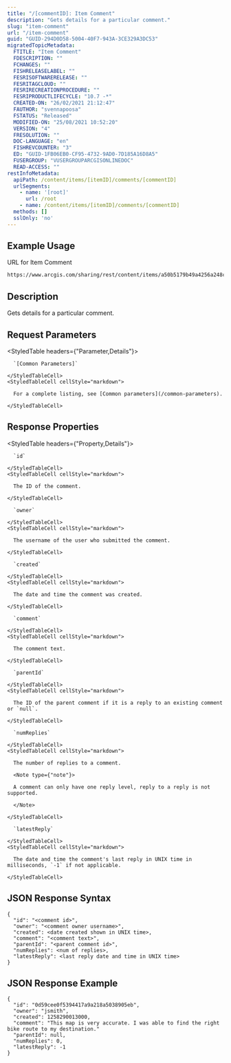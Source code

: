 ```yaml
---
title: "/[commentID]: Item Comment"
description: "Gets details for a particular comment."
slug: "item-comment"
url: "/item-comment"
guid: "GUID-294D0D58-5004-40F7-943A-3CE329A3DC53"
migratedTopicMetadata:
  FTITLE: "Item Comment"
  FDESCRIPTION: ""
  FCHANGES: ""
  FISHRELEASELABEL: ""
  FESRISOFTWARERELEASE: ""
  FESRITAGCLOUD: ""
  FESRIRECREATIONPROCEDURE: ""
  FESRIPRODUCTLIFECYCLE: "10.7 -*"
  CREATED-ON: "26/02/2021 21:12:47"
  FAUTHOR: "svennapoosa"
  FSTATUS: "Released"
  MODIFIED-ON: "25/08/2021 10:52:20"
  VERSION: "4"
  FRESOLUTION: ""
  DOC-LANGUAGE: "en"
  FISHREVCOUNTER: "3"
  ED: "GUID-1FB06EB0-CF95-4732-9AD0-7D185A16D8A5"
  FUSERGROUP: "VUSERGROUPARCGISONLINEDOC"
  READ-ACCESS: ""
restInfoMetadata:
  apiPath: /content/items/[itemID]/comments/[commentID]
  urlSegments:
    - name: '[root]'
      url: /root
    - name: /content/items/[itemID]/comments/[commentID]
  methods: []
  sslOnly: 'no'
---
```


## Example Usage

URL for Item Comment

```markdown
https://www.arcgis.com/sharing/rest/content/items/a50b5179b49a4256a248c7b5ffb82dd7/comments/0d59cee0f5394417a9a218a5038905eb
```

## Description

Gets details for a particular comment. 

## Request Parameters 

<StyledTable headers={"Parameter,Details"}>
  <StyledTableRow>
    <StyledTableCell cellStyle="markdown">

      `[Common Parameters]` 

    </StyledTableCell>
    <StyledTableCell cellStyle="markdown">

      For a complete listing, see [Common parameters](/common-parameters).

    </StyledTableCell>
  </StyledTableRow>
</StyledTable>

## Response Properties

<StyledTable headers={"Property,Details"}>
  <StyledTableRow>
    <StyledTableCell cellStyle="markdown">

      `id` 

    </StyledTableCell>
    <StyledTableCell cellStyle="markdown">

      The ID of the comment.

    </StyledTableCell>
  </StyledTableRow>
  <StyledTableRow>
    <StyledTableCell cellStyle="markdown">

      `owner` 

    </StyledTableCell>
    <StyledTableCell cellStyle="markdown">

      The username of the user who submitted the comment.

    </StyledTableCell>
  </StyledTableRow>
  <StyledTableRow>
    <StyledTableCell cellStyle="markdown">

      `created` 

    </StyledTableCell>
    <StyledTableCell cellStyle="markdown">

      The date and time the comment was created.

    </StyledTableCell>
  </StyledTableRow>
  <StyledTableRow>
    <StyledTableCell cellStyle="markdown">

      `comment` 

    </StyledTableCell>
    <StyledTableCell cellStyle="markdown">

      The comment text.

    </StyledTableCell>
  </StyledTableRow>
  <StyledTableRow>
    <StyledTableCell cellStyle="markdown">

      `parentId` 

    </StyledTableCell>
    <StyledTableCell cellStyle="markdown">

      The ID of the parent comment if it is a reply to an existing comment or `null`.

    </StyledTableCell>
  </StyledTableRow>
  <StyledTableRow>
    <StyledTableCell cellStyle="markdown">

      `numReplies` 

    </StyledTableCell>
    <StyledTableCell cellStyle="markdown">

      The number of replies to a comment.

      <Note type={"note"}>

      A comment can only have one reply level, reply to a reply is not supported.

      </Note>

    </StyledTableCell>
  </StyledTableRow>
  <StyledTableRow>
    <StyledTableCell cellStyle="markdown">

      `latestReply` 

    </StyledTableCell>
    <StyledTableCell cellStyle="markdown">

      The date and time the comment's last reply in UNIX time in milliseconds, `-1` if not applicable.

    </StyledTableCell>
  </StyledTableRow>
</StyledTable>

## JSON Response Syntax

```other
{
  "id": "<comment id>",
  "owner": "<comment owner username>",
  "created": <date created shown in UNIX time>,
  "comment": "<comment text>",
  "parentId": "<parent comment id>",
  "numReplies": <num of replies>,
  "latestReply": <last reply date and time in UNIX time>
}          
```

## JSON Response Example

```other
{
  "id": "0d59cee0f5394417a9a218a5038905eb",
  "owner": "jsmith",
  "created": 1258290013000,
  "comment": "This map is very accurate. I was able to find the right bike route to my destination."
  "parentId": null,
  "numReplies": 0,
  "latestReply": -1
}          
```

 
